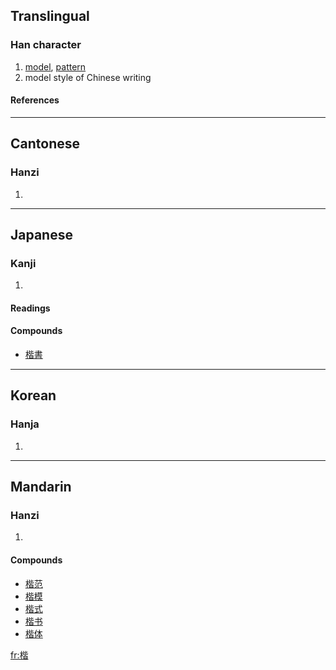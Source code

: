 ==Translingual==
===Han character===
{{Han char|rn=75|rad=木|as=09|sn=13|four=4196<sub>1</sub>|canj=木心心日 (DPPA)}}
# [[model]], [[pattern]]
# model style of Chinese writing
====References====
{{Han ref|kx=0542.050|dkj=15185|dj=0930.010|hdz=21246.130|uh=6977|ud=26999|bh=B7A2|bd=47010}}

----
==Cantonese==
===Hanzi===
{{yue-hanzi|jyut=|y=gaai1, kaai2}}
# {{defn|Cantonese}}

----
==Japanese==
===Kanji===
{{ja-kanji|grade=|rs=木09}}
# {{defn|Japanese}} 
====Readings====
{{ja-readings|on=[[かい]] (kai)|kun=[[かた]] (kata), [[のっとる]] (nottoru), [[ただしい]] (tadashii)}}

====Compounds====
*[[楷書]]

----
==Korean==
===Hanja===
{{ko-hanja|hangeul=해|eumhun=|rv=hae|mr=hae|y=hay}}
# {{defn|Korean}}

----
==Mandarin==
===Hanzi===
{{cmn-hanzi|pin=(jie1), [[kǎi]] (kai3)|wg=k'ai<sup>3</sup>}}
# {{defn|Mandarin}}

====Compounds====
*[[楷范]]
*[[楷模]]
*[[楷式]]
*[[楷书]]
*[[楷体]]

[[fr:楷]]